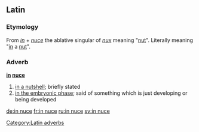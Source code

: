 ==Latin==

===Etymology===
From ''[[in#Latin|in]]'' + ''[[nuce]]'' the ablative singular of ''[[nux]]'' meaning "[[nut]]". Literally meaning "[[in]] a [[nut]]".

===Adverb===
'''[[in#Latin|in]] [[nux#Latin|nuce]]'''

# [[in a nutshell]]; briefly stated
# [[in the embryonic phase]]; said of something which is just developing or being developed

[[Category:Latin adverbs]]

[[de:in nuce]]
[[fr:in nuce]]
[[ru:in nuce]]
[[sv:in nuce]]